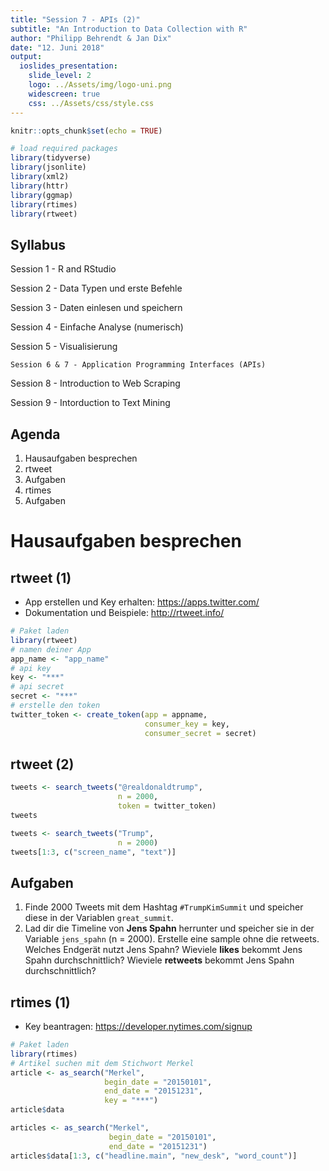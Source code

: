 ```yaml
---
title: "Session 7 - APIs (2)"
subtitle: "An Introduction to Data Collection with R"
author: "Philipp Behrendt & Jan Dix"
date: "12. Juni 2018"
output: 
  ioslides_presentation:
    slide_level: 2
    logo: ../Assets/img/logo-uni.png
    widescreen: true
    css: ../Assets/css/style.css
---
```


```r
knitr::opts_chunk$set(echo = TRUE)

# load required packages
library(tidyverse)
library(jsonlite)
library(xml2)
library(httr)
library(ggmap)
library(rtimes)
library(rtweet)

```

## Syllabus

Session 1 - R and RStudio

Session 2 - Data Typen und erste Befehle

Session 3 - Daten einlesen und speichern

Session 4 - Einfache Analyse (numerisch)

Session 5 - Visualisierung

`Session 6 & 7 - Application Programming Interfaces (APIs)`

Session 8 - Introduction to Web Scraping

Session 9 - Intorduction to Text Mining

## Agenda

1. Hausaufgaben besprechen
2. rtweet
3. Aufgaben
3. rtimes
3. Aufgaben

# Hausaufgaben besprechen

## rtweet (1)

- App erstellen und Key erhalten: [https://apps.twitter.com/](https://apps.twitter.com/)
- Dokumentation und Beispiele: [http://rtweet.info/](http://rtweet.info/)

```r
# Paket laden
library(rtweet)
# namen deiner App 
app_name <- "app_name"
# api key 
key <- "***"
# api secret
secret <- "***"
# erstelle den token
twitter_token <- create_token(app = appname,
                              consumer_key = key,
                              consumer_secret = secret)

```

## rtweet (2)

```r
tweets <- search_tweets("@realdonaldtrump", 
                        n = 2000,
                        token = twitter_token)
tweets
```

```r
tweets <- search_tweets("Trump", 
                        n = 2000)
tweets[1:3, c("screen_name", "text")]
```

## Aufgaben

1. Finde 2000 Tweets mit dem Hashtag `#TrumpKimSummit` und speicher diese in der Variablen `great_summit`.
2. Lad dir die Timeline von **Jens Spahn** herrunter und speicher sie in der Variable `jens_spahn` (n = 2000). Erstelle eine sample ohne die retweets. Welches Endgerät nutzt Jens Spahn? Wieviele **likes** bekommt Jens Spahn durchschnittlich? Wieviele **retweets** bekommt Jens Spahn durchschnittlich?

## rtimes (1)

- Key beantragen: [https://developer.nytimes.com/signup](https://developer.nytimes.com/signup)

```r
# Paket laden
library(rtimes)
# Artikel suchen mit dem Stichwort Merkel
article <- as_search("Merkel", 
                     begin_date = "20150101",
                     end_date = "20151231",
                     key = "***")
article$data
```


```r
articles <- as_search("Merkel", 
                      begin_date = "20150101",
                      end_date = "20151231")
articles$data[1:3, c("headline.main", "new_desk", "word_count")]
```
